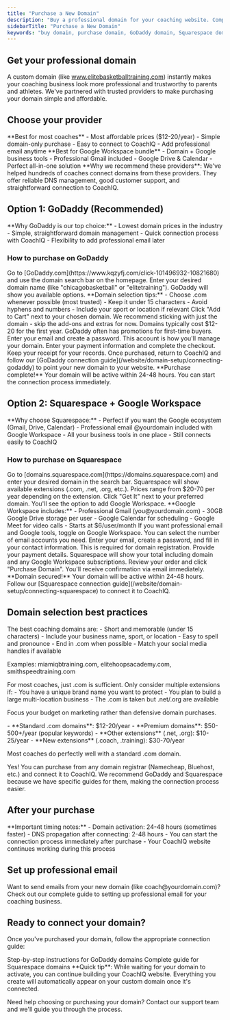 ```yaml
---
title: "Purchase a New Domain"
description: "Buy a professional domain for your coaching website. Compare GoDaddy and Squarespace options with step-by-step purchasing guides."
sidebarTitle: "Purchase a New Domain"
keywords: "buy domain, purchase domain, GoDaddy domain, Squarespace domain, coaching website domain"
---
```


## Get your professional domain

A custom domain (like www.elitebasketballtraining.com) instantly makes your coaching business look more professional and trustworthy to parents and athletes. We've partnered with trusted providers to make purchasing your domain simple and affordable.

## Choose your provider

<CardGroup cols={2}>
<Card title="GoDaddy (Recommended)" icon="star" color="#00A4A6">
  **Best for most coaches**
  - Most affordable prices ($12-20/year)
  - Simple domain-only purchase
  - Easy to connect to CoachIQ
  - Add professional email anytime
</Card>

<Card title="Squarespace" icon="google" color="#000000">
  **Best for Google Workspace bundle**
  - Domain + Google business tools
  - Professional Gmail included
  - Google Drive & Calendar
  - Perfect all-in-one solution
</Card>
</CardGroup>

<Info>
**Why we recommend these providers**: We've helped hundreds of coaches connect domains from these providers. They offer reliable DNS management, good customer support, and straightforward connection to CoachIQ.
</Info>

## Option 1: GoDaddy (Recommended)

<Note>
**Why GoDaddy is our top choice:**
- Lowest domain prices in the industry
- Simple, straightforward domain management
- Quick connection process with CoachIQ
- Flexibility to add professional email later
</Note>

### How to purchase on GoDaddy

<Steps>
<Step title="Visit GoDaddy.com">
Go to [GoDaddy.com](https://www.kqzyfj.com/click-101496932-10821680) and use the domain search bar on the homepage.
</Step>

<Step title="Search for your perfect domain">
Enter your desired domain name (like "chicagobasketball" or "elitetraining"). GoDaddy will show you available options.

<Tip>
**Domain selection tips:**
- Choose .com whenever possible (most trusted)
- Keep it under 15 characters
- Avoid hyphens and numbers
- Include your sport or location if relevant
</Tip>
</Step>

<Step title="Select your domain">
Click "Add to Cart" next to your chosen domain. We recommend sticking with just the domain - skip the add-ons and extras for now.
</Step>

<Step title="Review pricing">
Domains typically cost $12-20 for the first year. GoDaddy often has promotions for first-time buyers.
</Step>

<Step title="Create your GoDaddy account">
Enter your email and create a password. This account is how you'll manage your domain.
</Step>

<Step title="Complete your purchase">
Enter your payment information and complete the checkout. Keep your receipt for your records.
</Step>

<Step title="Return to CoachIQ">
Once purchased, return to CoachIQ and follow our [GoDaddy connection guide](/website/domain-setup/connecting-godaddy) to point your new domain to your website.

<Check>
**Purchase complete!** Your domain will be active within 24-48 hours. You can start the connection process immediately.
</Check>
</Step>
</Steps>

## Option 2: Squarespace + Google Workspace

<Note>
**Why choose Squarespace:**
- Perfect if you want the Google ecosystem (Gmail, Drive, Calendar)
- Professional email @yourdomain included with Google Workspace
- All your business tools in one place
- Still connects easily to CoachIQ
</Note>

### How to purchase on Squarespace

<Steps>
<Step title="Visit Squarespace Domains">
Go to [domains.squarespace.com](https://domains.squarespace.com) and enter your desired domain in the search bar.
</Step>

<Step title="Check domain availability">
Squarespace will show available extensions (.com, .net, .org, etc.). Prices range from $20-70 per year depending on the extension.
</Step>

<Step title="Select your domain">
Click "Get It" next to your preferred domain. You'll see the option to add Google Workspace.

<Tip>
**Google Workspace includes:**
- Professional Gmail (you@yourdomain.com)
- 30GB Google Drive storage per user
- Google Calendar for scheduling
- Google Meet for video calls
- Starts at $6/user/month
</Tip>
</Step>

<Step title="Add Google Workspace (Optional)">
If you want professional email and Google tools, toggle on Google Workspace. You can select the number of email accounts you need.
</Step>

<Step title="Create your Squarespace account">
Enter your email, create a password, and fill in your contact information. This is required for domain registration.
</Step>

<Step title="Enter billing information">
Provide your payment details. Squarespace will show your total including domain and any Google Workspace subscriptions.
</Step>

<Step title="Complete purchase">
Review your order and click "Purchase Domain". You'll receive confirmation via email immediately.

<Check>
**Domain secured!** Your domain will be active within 24-48 hours. Follow our [Squarespace connection guide](/website/domain-setup/connecting-squarespace) to connect it to CoachIQ.
</Check>
</Step>
</Steps>

## Domain selection best practices

<AccordionGroup>
<Accordion title="What makes a good coaching domain?">
The best coaching domains are:
- Short and memorable (under 15 characters)
- Include your business name, sport, or location
- Easy to spell and pronounce
- End in .com when possible
- Match your social media handles if available

Examples: miamiqbtraining.com, elitehoopsacademy.com, smithspeedtraining.com
</Accordion>

<Accordion title="Should I buy multiple extensions (.com, .net, .org)?">
For most coaches, just .com is sufficient. Only consider multiple extensions if:
- You have a unique brand name you want to protect
- You plan to build a large multi-location business
- The .com is taken but .net/.org are available

Focus your budget on marketing rather than defensive domain purchases.
</Accordion>

<Accordion title="How much should I expect to pay?">
- **Standard .com domains**: $12-20/year
- **Premium domains**: $50-500+/year (popular keywords)
- **Other extensions** (.net, .org): $10-25/year
- **New extensions** (.coach, .training): $30-70/year

Most coaches do perfectly well with a standard .com domain.
</Accordion>

<Accordion title="Can I buy a domain elsewhere?">
Yes! You can purchase from any domain registrar (Namecheap, Bluehost, etc.) and connect it to CoachIQ. We recommend GoDaddy and Squarespace because we have specific guides for them, making the connection process easier.
</Accordion>
</AccordionGroup>

## After your purchase

<Warning>
**Important timing notes:**
- Domain activation: 24-48 hours (sometimes faster)
- DNS propagation after connecting: 2-48 hours
- You can start the connection process immediately after purchase
- Your CoachIQ website continues working during this process
</Warning>

## Set up professional email

<Card title="Get Professional Email" icon="envelope" href="https://help.coachiq.io/website/get-a-professional-email">
Want to send emails from your new domain (like coach@yourdomain.com)? Check out our complete guide to setting up professional email for your coaching business.
</Card>

## Ready to connect your domain?

Once you've purchased your domain, follow the appropriate connection guide:

<CardGroup cols={2}>
<Card title="Connect GoDaddy Domain" icon="link" href="/website/domain-setup/connecting-godaddy">
  Step-by-step instructions for GoDaddy domains
</Card>

<Card title="Connect Squarespace Domain" icon="link" href="/website/domain-setup/connecting-squarespace">
  Complete guide for Squarespace domains
</Card>
</CardGroup>

<Tip>
**Quick tip**: While waiting for your domain to activate, you can continue building your CoachIQ website. Everything you create will automatically appear on your custom domain once it's connected.
</Tip>

Need help choosing or purchasing your domain? Contact our support team and we'll guide you through the process.